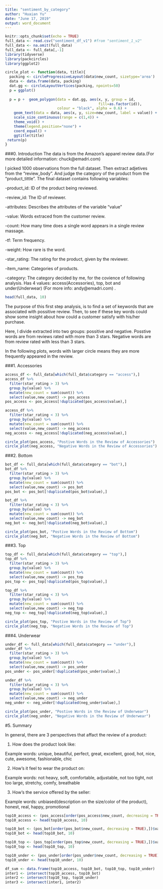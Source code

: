 ---
title: "sentiment_by_category"
author: "Huaian Yu"
date: "June 17, 2019"
output: word_document
---

```{r setup, include=FALSE}
knitr::opts_chunk$set(echo = TRUE)
full_data <- read.csv("sentiment_df_v1") #from "sentiment_1_v2"
full_data <- na.omit(full_data)
full_data <- full_data[,-1]
library(tidyverse)
library(packcircles)
library(ggplot2)

```

```{r message=FALSE, warning=FALSE, echo = FALSE}
circle_plot <- function(data, title){
  packing <- circleProgressiveLayout(data$new_count, sizetype='area')
  data <- data.frame(data, packing)
  dat.gg <- circleLayoutVertices(packing, npoints=50)
  p = ggplot()
  
  p = p +  geom_polygon(data = dat.gg, aes(x, y, group = id,
                                           fill=as.factor(id)), 
                        colour = "black", alpha = 0.6) +
    geom_text(data = data, aes(x, y, size=new_count, label = value)) +
    scale_size_continuous(range = c(1,4)) +
    theme_void() + 
    theme(legend.position="none") +
    coord_equal() +
    ggtitle(title)
 return(p)
}
```
###0. Introduction
The data is from the Amazon's apparel review data.(For more detailed information: chuck@emadri.com) 

I picked 1000 observations from the full dataset. Then extract adjetives from the "review_body". And judge the category of the product from the "product_tittle". The final dataset contains following variables:  

-product_id: ID of the product being reviewed.

-review_id: The ID of reviewer. 

-attributes: Describes the attributes of the variable "value"

-value: Words extraced from the customer review.

-count: How many time does a single word appears in a single review massage. 

-tf: Term frequency. 

-weight: How rare is the word.

-star_rating: The rating for the product, given by the reviewer.

-item_name: Categories of products.

-category: The category decided by me, for the covience of following analysis. Has 4 values: access(Accessories), top, bot and under(Underwear) (For more info: andy@emadri.com) . 

```{r echo = FALSE}
head(full_data, 10)
```

The purpose of this first step analysis, is to find a set of keywords that are associated with possitive review. Then, to see if these key words could show some insight about how could a customer satisfy with his/her purchase. 

Here, I divide extracted into two groups: possitive and negative. Posstive words are from reviews rated with more than 3 stars. Negative words are from review rated with less than 3 stars. 

In the following plots, words with larger circle means they are more frequently appeared in the review.


###1. Accessories 
```{r message=FALSE, warning=FALSE, echo = FALSE}
access_df <- full_data[which(full_data$category == "access"),]
access_df %>% 
  filter(star_rating > 3) %>% 
  group_by(value) %>%
  mutate(new_count = sum(count)) %>% 
  select(value,new_count) -> pos_access
pos_access <- pos_access[!duplicated(pos_access$value),]

access_df %>% 
  filter(star_rating < 3) %>% 
  group_by(value) %>%
  mutate(new_count = sum(count)) %>% 
  select(value,new_count) -> neg_access
neg_access <- neg_access[!duplicated(neg_access$value),]
```

```{r message=FALSE, warning=FALSE, echo = FALSE, dpi = 300}
circle_plot(pos_access, "Postive Words in the Review of Accessories")
circle_plot(neg_access, "Negative Words in the Review of Accessories")
```

###2. Bottom
```{r message=FALSE, warning=FALSE, echo = FALSE}
bot_df <- full_data[which(full_data$category == "bot"),]
bot_df %>% 
  filter(star_rating > 3) %>% 
  group_by(value) %>%
  mutate(new_count = sum(count)) %>% 
  select(value,new_count) -> pos_bot
pos_bot <- pos_bot[!duplicated(pos_bot$value),]

bot_df %>% 
  filter(star_rating < 3) %>% 
  group_by(value) %>%
  mutate(new_count = sum(count)) %>% 
  select(value,new_count) -> neg_bot
neg_bot <- neg_bot[!duplicated(neg_bot$value),]
```

```{r message=FALSE, warning=FALSE, echo = FALSE, dpi = 300}
circle_plot(pos_bot, "Postive Words in the Review of Bottom")
circle_plot(neg_bot, "Negative Words in the Review of Bottom")
```

###3. Top
```{r message=FALSE, warning=FALSE, echo = FALSE}
top_df <- full_data[which(full_data$category == "top"),]
top_df %>% 
  filter(star_rating > 3) %>% 
  group_by(value) %>%
  mutate(new_count = sum(count)) %>% 
  select(value,new_count) -> pos_top
pos_top <- pos_top[!duplicated(pos_top$value),]

top_df %>% 
  filter(star_rating < 3) %>% 
  group_by(value) %>%
  mutate(new_count = sum(count)) %>% 
  select(value,new_count) -> neg_top
neg_top <- neg_top[!duplicated(neg_top$value),]


```

```{r message=FALSE, warning=FALSE, echo = FALSE, dpi = 300}
circle_plot(pos_top, "Postive Words in the Review of Top")
circle_plot(neg_top, "Negative Words in the Review of Top")
```

###4. Underwear
```{r message=FALSE, warning=FALSE, echo = FALSE}
under_df <- full_data[which(full_data$category == "under"),]
under_df %>% 
  filter(star_rating > 3) %>% 
  group_by(value) %>%
  mutate(new_count = sum(count)) %>% 
  select(value,new_count) -> pos_under
pos_under <- pos_under[!duplicated(pos_under$value),]

under_df %>% 
  filter(star_rating < 3) %>% 
  group_by(value) %>%
  mutate(new_count = sum(count)) %>% 
  select(value,new_count) -> neg_under
neg_under <- neg_under[!duplicated(neg_under$value),]

```

```{r message=FALSE, warning=FALSE, echo = FALSE, dpi = 300}
circle_plot(pos_under, "Postive Words in the Review of Underwear")
circle_plot(neg_under, "Negative Words in the Review of Underwear")
```

#5. Summary

In general, there are 3 perspectives that affact the review of a product:

1. How does the product look like:

Example words: unique, beautiful, perfect, great, excellent, good, hot, nice, cute, awesome, fashionable, chic

2. How's it feel to wear the product on:

Example words: not heavy, soft, comfortable, adjustable, not too tight, not too large, stretchy, comfy, breathable

3. How's the service offered by the seller:

Example words: unbiased(description on the size/color of the product), honest, real, happy, promotional

```{r message=FALSE, warning=FALSE, echo = FALSE}
top10_access <- (pos_access[order(pos_access$new_count, decreasing = TRUE),])$value
top10_access <- head(top10_access, 10)

top10_bot <- (pos_bot[order(pos_bot$new_count, decreasing = TRUE),])$value
top10_bot <- head(top10_bot, 10)

top10_top <- (pos_top[order(pos_top$new_count, decreasing = TRUE),])$value
top10_top <- head(top10_top, 10)

top10_under <- (pos_under[order(pos_under$new_count, decreasing = TRUE),])$value
top10_under <- head(top10_under, 10)

df_sum <- data.frame(top10_access, top10_bot, top10_top, top10_under)
inter1 <- intersect(top10_access, top10_bot)
inter2 <- intersect(top10_top, top10_under)
inter3 <- intersect(inter1, inter2)
```


